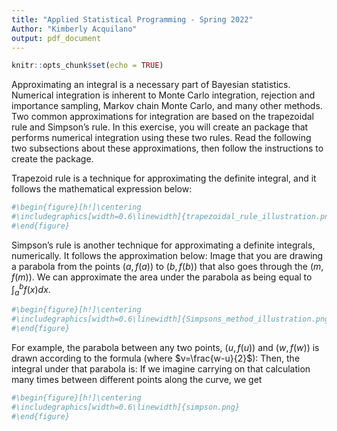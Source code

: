 ```yaml
---
title: "Applied Statistical Programming - Spring 2022"
Author: "Kimberly Acquilano"
output: pdf_document
---
```


```r
knitr::opts_chunk$set(echo = TRUE)
```

\begin{center}
{\Large{\textbf{Problem Set 5}}} \\
\vspace{4 bp}
Due Wednesday, March 30, 10:00 AM (Before Class) \\
\end{center}

\section*{Instructions}
\begin{enumerate}
  \item The following questions should each be answered within an Rmarkdown file. Be sure to provide many comments in your code blocks to facilitate grading. Undocumented code will not be graded.
  \item Work on git. Continue to work in the repository you forked from \url{https://github.com/johnsontr/AppliedStatisticalProgramming2022} and add your code for Problem Set 5. Commit and push frequently. Use meaningful commit messages because these will affect your grade.
  \item You may work in teams, but each student should develop their own Rmarkdown file. To be clear, there should be no copy and paste. Each keystroke in the assignment should be your own.
\end{enumerate}


\section*{Numerical Integration}

Approximating an integral is a necessary part of Bayesian statistics. Numerical integration is inherent to Monte Carlo integration, rejection and importance sampling, Markov chain Monte Carlo, and many other methods. Two common approximations for integration are based on the trapezoidal rule and Simpson's rule. In this exercise, you will create an \texttt{S4} package that performs numerical integration using these two rules. Read the following two subsections about these approximations, then follow the instructions to create the package.

\subsection*{Trapezoidal Rule}
Trapezoid rule is a technique for approximating the definite integral, and it follows the mathematical expression below:
 \begin{align*} 
 \int_a^b f(x) dx &\approx T\\
T &= \frac{h}{2}(f(x_0) + 2f(x_1) + ... + 2(f_{n-1}) + f(x_n))\\
\text{where } h &= \frac{b-a}{n} 
\end{align*}
```r
#\begin{figure}[h!]\centering 
#\includegraphics[width=0.6\linewidth]{trapezoidal_rule_illustration.png} 
#\end{figure}
```


\subsection*{Simpsons Rule}
Simpson's rule is another technique for approximating a definite integrals, numerically. It follows the approximation below:
 \begin{align*} 
 \int_a^b f(x) dx &\approx S\\
S &= \frac{h}{3}(f(x_0) + 4f(x_1) + 2f(x_2) + 4f(x_3) +  ... + 4(f_{n-1}) + f(x_n))\\
\text{where } h &= \frac{b-a}{h} 
\end{align*}
Image that you are drawing a parabola from the points $(a, f(a))$ to $(b, f(b))$ that also goes through the $(m, f(m))$. We can approximate the area under the parabola as being equal to $\int_a^b f(x) dx$.
```r
#\begin{figure}[h!]\centering 
#\includegraphics[width=0.6\linewidth]{Simpsons_method_illustration.png} 
#\end{figure}
```

For example, the parabola between any two points, $(u, f(u))$ and $(w, f(w))$ is drawn according to the formula (where $v=\frac{w-u}{2}$):
 \begin{align*} 
p(x) = f(u) \frac{(x-v)(x-w)}{(u-v)(u-w)} +f(v) \frac{(x-u)(x-w)}{(v-u)(v-w)} + f(w) \frac{(x-u)(x-v)}{(w-u)(w-v)}
\end{align*}
Then, the integral under that parabola is:
 \begin{align*} 
 \int_u^w p(x)dx = \frac{h}{3}(f(u) + 4(f(v)) + f(w))
\end{align*}
If we imagine carrying on that calculation many times between different points along the curve, we get  \begin{align*} 
 \int_a^b f(x) dx & \approx S\\
  S &= \frac{h}{3}(f(x_0) + 4f(x_1) + 2f(x_2) + 4f(x_3)... + 4f(x_{n-1}) + f(x_n))\\
  \text{where } h=\frac{b-a}{n}\\
\end{align*}
```r
#\begin{figure}[h!]\centering 
#\includegraphics[width=0.6\linewidth]{simpson.png} 
#\end{figure}
```


\newpage
\section*{Create an S4 Package}
\begin{enumerate}
\item To prepare for your midterm, you will use \texttt{devtools} to create an S4 R package named \texttt{integrateIt}.

\item The package should include appropriate functions and appropriate documentation. For example, your package documentation needs to provide example usage that verifies basic functionality.

\item The package should have two classes: \texttt{Trapezoid} and \texttt{Simpson}

\item The package should have one generic: \texttt{integrateIt}

\item The package should contain at least two methods: \texttt{integrateIt}, \texttt{print}, and an optional extra credit method \texttt{tolTest}
\begin{enumerate}
\item \texttt{integrateIt} method 
\begin{enumerate}
\item Takes four arguments: a vector of values $(x)$, a vector of evaluated values $(f(x)=y)$, starting/ending values $(a,b)$, and a \textit{Rule} argument that can be either "Trapezoid" or "Simpson".
\item Have three outputs: an object of class \texttt{Trapezoid} or class \texttt{Simpson}, the values of $x$ and $y$, and the result
\item Both classes should have validation methods that include a few appropriate tests
\item you will need to create an \texttt{initialize} function for each class, which will be used internally by \texttt{integrateIt}
\end{enumerate}



\item \texttt{print} method 
\begin{enumerate}
\item A very simple print method for each class, which prints out just the integrated value (rather than all of the results)
\end{enumerate}

\end{enumerate}

\begin{enumerate}
\item Extra Credit: \texttt{tolTest} method
\begin{enumerate}
\item A \texttt{fun} (function)
\item A \texttt{tolerance} argument
\item A \texttt{rule} argument that indicates whether the Trapezoidal or Simpson's 
\item A \texttt{start} argument for the number of intervals it should start with
\item A \texttt{correct} argument that provides the correct answer for the integral
\end{enumerate}



\texttt{tolTest} should take in a function and increase the number of intervals $n$ until the answer it provides using the specified approximation is within \texttt{tolerance} of the correct answer. Use \texttt{integrate()} to do this. \texttt{tolTest} output should be
\begin{enumerate}
\item The inputs
\item The final $n$
\item The absolute error of the estimate
\end{enumerate}
\end{enumerate}



\end{enumerate}

